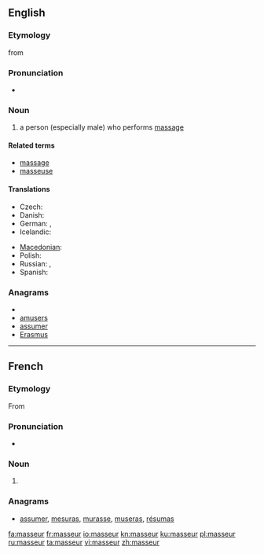{{also|Masseur}}
==English==

===Etymology===
from {{etyl|fr}} {{term|masseur|lang=fr||person who performs massage}}

===Pronunciation===
* {{a|US}} {{IPA|/məˈsuːɹ/|/məˈsɚ/}}

===Noun===
{{en-noun}}

# {{context|massage}} a person (especially male) who performs [[massage]]

====Related terms====
* [[massage]]
* [[masseuse]]

====Translations====
{{trans-top|a person who performs massage}}
* Czech: {{t-|cs|masér|m}}
* Danish: {{t-|da|massør|c}}
* German: {{t+|de|Masseur|m}}, {{t+|de|Masseurin|f}}
* Icelandic: {{t|is|nuddari|m}}
{{trans-mid}}
* [[Macedonian]]: {{t|mk|масер|m|tr=máser}}
* Polish: {{t+|pl|masażysta|m}}
* Russian: {{t|ru|массажист|m|tr=massažíst}}, {{t|ru|массажистка|f|tr=massažístka}}
* Spanish: {{t+|es|masajista|m|f}}
{{trans-bottom}}

===Anagrams===
* {{alphagram|aemrssu}}
* [[amusers#English|amusers]]
* [[assumer#English|assumer]]
* [[Erasmus#English|Erasmus]]

----

==French==

===Etymology===
From {{suffix|masser|er|lang=fr}}

===Pronunciation===
* {{IPA|/masœʁ/|lang=fr}}

===Noun===
{{fr-noun|m|f=masseuse}}

# {{l|en|masseur}}

===Anagrams===
* [[assumer#French|assumer]], [[mesuras#French|mesuras]], [[murasse#French|murasse]], [[museras#French|museras]], [[résumas#French|résumas]]

[[fa:masseur]]
[[fr:masseur]]
[[io:masseur]]
[[kn:masseur]]
[[ku:masseur]]
[[pl:masseur]]
[[ru:masseur]]
[[ta:masseur]]
[[vi:masseur]]
[[zh:masseur]]